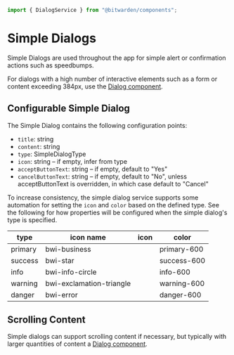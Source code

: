 

<Meta of={stories} />

```ts
import { DialogService } from "@bitwarden/components";
```

# Simple Dialogs

Simple Dialogs are used throughout the app for simple alert or confirmation actions such as
speedbumps.

For dialogs with a high number of interactive elements such as a form or content exceeding 384px,
use the [Dialog component](?path=/docs/component-library-dialogs-dialog--docs).

<Primary />
<Controls />

## Configurable Simple Dialog

The Simple Dialog contains the following configuration points:

- `title`: string
- `content`: string
- `type`: SimpleDialogType
- `icon`: string – if empty, infer from type
- `acceptButtonText`: string – if empty, default to "Yes"
- `cancelButtonText`: string – if empty, default to "No", unless acceptButtonText is overridden, in
  which case default to "Cancel"

To increase consistency, the simple dialog service supports some automation for setting the `icon`
and `color` based on the defined type. See the following for how properties will be configured when
the simple dialog's type is specified.

| type    | icon name                | icon                                         | color       |
| ------- | ------------------------ | -------------------------------------------- | ----------- |
| primary | bwi-business             | <i class="bwi bwi-business"></i>             | primary-600 |
| success | bwi-star                 | <i class="bwi bwi-star"></i>                 | success-600 |
| info    | bwi-info-circle          | <i class="bwi bwi-info-circle"></i>          | info-600    |
| warning | bwi-exclamation-triangle | <i class="bwi bwi-exclamation-triangle"></i> | warning-600 |
| danger  | bwi-error                | <i class="bwi bwi-error"></i>                | danger-600  |

## Scrolling Content

Simple dialogs can support scrolling content if necessary, but typically with larger quantities of
content a [Dialog component](?path=/docs/component-library-dialogs-dialog--docs).

<Story of={stories.ScrollingContent} />
